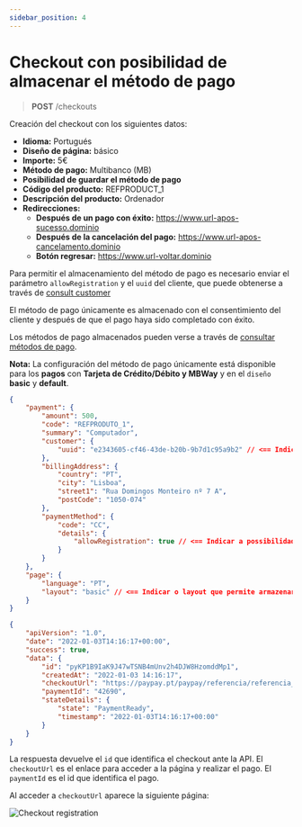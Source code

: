 ```yaml
---
sidebar_position: 4
---
```


# Checkout con posibilidad de almacenar el método de pago

> **POST** /checkouts

Creación del checkout con los siguientes datos:

- **Idioma:** Portugués
- **Diseño de página:** básico
- **Importe:** 5€
- **Método de pago:** Multibanco (MB)
- **Posibilidad de guardar el método de pago**
- **Código del producto:** REFPRODUCT_1
- **Descripción del producto:** Ordenador
- **Redirecciones:**
  - **Después de un pago con éxito:** https://www.url-apos-sucesso.dominio
  - **Después de la cancelación del pago:** https://www.url-apos-cancelamento.dominio
  - **Botón regresar:** https://www.url-voltar.dominio

Para permitir el almacenamiento del método de pago es necesario enviar el parámetro `allowRegistration` y el `uuid` del cliente, que puede obtenerse a través de [consult customer](../customers/list.mdx)

El método de pago únicamente es almacenado con el consentimiento del cliente y después de que el pago haya sido completado con éxito.

Los métodos de pago almacenados pueden verse a través de [consultar métodos de pago](../paymentMethods/getPaymentMethods.mdx).

**Nota:** La configuración del método de pago únicamente está disponible para los **pagos** con **Tarjeta de Crédito/Débito y MBWay** y en el `diseño` **basic** y **default**.


<Tabs>
<TabItem value="solicitud" label="Solicitud">

```json
{
	"payment": {
		"amount": 500,
		"code": "REFPRODUTO_1",
		"summary": "Computador",
		"customer": {
			"uuid": "e2343605-cf46-43de-b20b-9b7d1c95a9b2" // <== Indicar o uuid do cliente
		},
		"billingAddress": {
			"country": "PT",
			"city": "Lisboa",
			"street1": "Rua Domingos Monteiro nº 7 A",
			"postCode": "1050-074"
		},
		"paymentMethod": {
			"code": "CC",
			"details": {
				"allowRegistration": true // <== Indicar a possibilidade de armazenar o método de pagamento
			}
		}
	},
	"page": {
		"language": "PT",
		"layout": "basic" // <== Indicar o layout que permite armazenar o método de pagamento
	}
}
```

</TabItem>
<TabItem value="respuesta" label="Respuesta">

```json
{
	"apiVersion": "1.0",
	"date": "2022-01-03T14:16:17+00:00",
	"success": true,
	"data": {
		"id": "pyKP1B9IaK9J47wTSNB4mUnv2h4DJW8HzomddMp1",
		"createdAt": "2022-01-03 14:16:17",
		"checkoutUrl": "https://paypay.pt/paypay/referencia/referencia_c/pay/4d0757e6d4db52fae248e1a2e9f10a1e8cdb0a25/paypay/pyKP1B9IaK9J47wTSNB4mUnv2h4DJW8HzomddMp1",
		"paymentId": "42690",
		"stateDetails": {
			"state": "PaymentReady",
			"timestamp": "2022-01-03T14:16:17+00:00"
		}
	}
}
```

</TabItem>
</Tabs>

La respuesta devuelve el `id` que identifica el checkout ante la API.
El `checkoutUrl` es el enlace para acceder a la página y realizar el pago.
El `paymentId` es el id que identifica el pago.

Al acceder a `checkoutUrl` aparece la siguiente página:

![Checkout registration](../../../../../_media/checkout-cc-registration.png)
